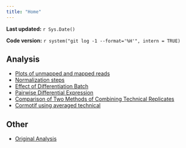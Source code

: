 ```yaml
---
title: "Home"
---
```


**Last updated:** `r Sys.Date()`

**Code version:** `r system("git log -1 --format='%H'", intern = TRUE)`




## Analysis

*  [Plots of unmapped and mapped reads](../analysis/Unmapped_mapped_plots.html)
*  [Normalization steps](../analysis/Normalize_again.html)
*  [Effect of Differentiation Batch](../analysis/Endoderm_TC_core_runs.html)
*  [Pairwise Differential Expression](../analysis/DE_exp_limma_only.html)
*  [Comparison of Two Methods of Combining Technical Replicates](../analysis/Compare_methods_combining_technical_replicates.html)
*  [Cormotif using averaged technical ](../analysis/Cormotif_avg_log2_CPM_.html)


## Other

*  [Original Analysis](../analysis/Endoderm_original_analysis.html)